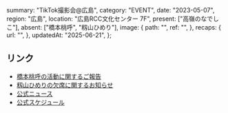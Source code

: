   summary: "TikTok撮影会@広島",
  category: "EVENT",
  date: "2023-05-07",
  region: "広島",
  location: "広島RCC文化センター 7F",
  present: ["高嶺のなでしこ"],
  absent: ["橋本桃呼", "籾山ひめり"],
  image: {
    path: "",
    ref: "",
  },
  recaps: {
    url: "",
  },
  updatedAt: "2025-06-21",
};

## リンク

- [橋本桃呼の活動に関するご報告](https://takanenonadeshiko.jp/?p=966)
- [籾山ひめりの欠席に関するお知らせ](https://takanenonadeshiko.jp/?p=986)
- [公式ニュース](https://takanenonadeshiko.jp/?p=788)
- [公式スケジュール](https://takanenonadeshiko.jp/?p=921)
